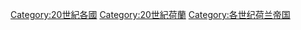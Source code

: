 [[Category:20世紀各國|Category:20世紀各國]]
[[Category:20世紀荷蘭|Category:20世紀荷蘭]]
[[Category:各世纪荷兰帝国|Category:各世纪荷兰帝国]]